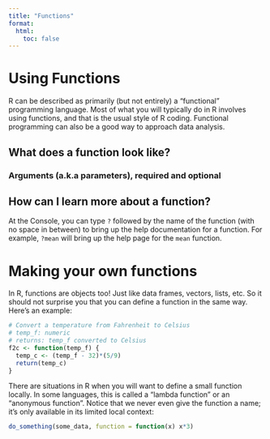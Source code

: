 ```yaml
---
title: "Functions"
format:
  html:
    toc: false
---
```


# Using Functions

R can be described as primarily (but not entirely) a "functional" programming language.  Most of what you will typically do in R involves using functions, and that is the usual style of R coding.  Functional programming can also be a good way to approach data analysis.

## What does a function look like?

### Arguments (a.k.a parameters), required and optional

## How can I learn more about a function?

At the Console, you can type `?` followed by the name of the function (with no space in between) to bring up the help documentation for a function.  For example, `?mean` will bring up the help page for the `mean` function.

# Making your own functions

In R, functions are objects too!  Just like data frames, vectors, lists, etc.  So it should not surprise you that you can define a function in the same way.  Here's an example:

```r
# Convert a temperature from Fahrenheit to Celsius
# temp_f: numeric
# returns: temp_f converted to Celsius
f2c <- function(temp_f) {
  temp_c <- (temp_f - 32)*(5/9)
  return(temp_c)
}
```

There are situations in R when you will want to define a small function locally.  In some languages, this is called a "lambda function" or an "anonymous function".  Notice that we never even give the function a name; it's only available in its limited local context:

```r
do_something(some_data, function = function(x) x*3)
```
